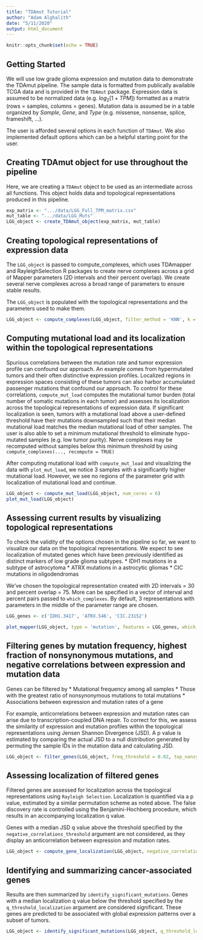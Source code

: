 ```yaml
---
title: "TDAmut Tutorial"
author: "Adam Alghalith"
date: "5/11/2020"
output: html_document
---
```


```r
knitr::opts_chunk$set(echo = TRUE)
```
## Getting Started

We will use low grade glioma expression and mutation data to demonstrate the TDAmut pipeline. The sample data is formatted from publically available TCGA data and is provided in the `TDAmut` package. Expression data is assumed to be normalized data (e.g. $log_2[1+TPM]$) formatted as a matrix (rows = samples, columns = genes). Mutation data is assumed be in a table organized by _Sample_, _Gene_, and _Type_ (e.g. missense, nonsense, splice, frameshift, ...). 

The user is afforded several options in each function of `TDAmut`. We also implemented default options which can be a helpful starting point for the user.

## Creating TDAmut object for use throughout the pipeline

Here, we are creating a `TDAmut` object to be used as an intermediate across all functions. This object holds data and topological representations produced in this pipeline.


``` r
exp_matrix <- ".../data/LGG_Full_TPM_matrix.csv"
mut_table <- ".../data/LGG_Muts"
LGG_object <- create_TDAmut_object(exp_matrix, mut_table)

```

## Creating topological representations of expression data

The `LGG_object` is passed to compute_complexes, which uses TDAmapper and RayleighSelection R packages to create nerve complexes across a grid of Mapper parameters (2D intervals and their percent overlap). We create several nerve complexes across a broad range of parameters to ensure stable results.

The `LGG_object` is populated with the topological representations and the parameters used to make them.

``` r
LGG_object <- compute_complexes(LGG_object, filter_method = 'KNN', k = 30, min_interval = 10, max_interval = 60, interval_step = 10, min_percent_overlap = 60, max_percent_overlap = 85, percent_step = 5)
```

## Computing mutational load and its localization within the topological representations

Spurious correlations between the mutation rate and tumor expression profile can confound our approach. An example comes from hypermutated tumors and their often distinctive expression profiles. Localized regions in expression spaces consisting of these tumors can also harbor accumulated passenger mutations that confound our approach. To control for these correlations, `compute_mut_load` computes the mutational tumor burden (total number of somatic mutations in each tumor) and assesses its localization across the topological representations of expression data. If significant localization is seen, tumors with a mutational load above a user-defined threshold have their mutations downsampled such that their median mutational load matches the median mutational load of other samples. The user is also able to set a minimum mutational threshold to eliminate hypo-mutated samples (e.g. low tumor purity). Nerve complexes may be recomputed without samples below this minimum threshold by using `compute_complexes(..., recompute = TRUE)`

After computing mutational load with `compute_mut_load` and visualizing the data with `plot_mut_load`, we notice 3 samples with a significantly higher mutational load. However, we see no regions of the parameter grid with localization of mutational load and continue. 

``` r
LGG_object <- compute_mut_load(LGG_object, num_cores = 6)
plot_mut_load(LGG_object)
```

## Assessing current results by visualizing topological representations

To check the validity of the options chosen in the pipeline so far, we want to visualize our data on the topological representations. We expect to see localization of mutated genes which have been previously identified as distinct markers of low grade glioma subtypes.
* IDH1 mutations in a subtype of astrocytoma
* ATRX mutations in a astrocytic gliomas
* CIC mutations in oligodendromas

We've chosen the topological representation created with 2D intervals = 30 and percent overlap = 75. More can be specified in a vector of interval and percent pairs passed to `which_complexes`. By default, 3 representations with parameters in the middle of the parameter range are chosen.


```r
LGG_genes <- c('IDH1.3417', 'ATRX.546', 'CIC.23152')

plot_mapper(LGG_object, type = 'mutation', features = LGG_genes, which_complexes = c(30,75))

```

## Filtering genes by mutation frequency, highest fraction of nonsynonymous mutations, and negative correlations between expression and mutation data

Genes can be filtered by 
* Mutational frequency among all samples 
* Those with the greatest ratio of nonsynonymous mutations to total mutations
* Associations between expression and mutation rates of a gene

For example, anticorrelations between expression and mutation rates can arise due to transcription-coupled DNA repair. To correct for this, we assess the similarity of expression and mutation profiles within the topological representations using Jensen Shannon Divergence (JSD). A p value is estimated by comparing the actual JSD to a null distribution generated by permuting the sample IDs in the mutation data and calculating JSD. 

```r
LGG_object <- filter_genes(LGG_object, freq_threshold = 0.02, top_nonsyn_fraction = 300, negative_correlations = TRUE, num_permutations = 1000)
```

## Assessing localization of filtered genes

Filtered genes are assessed for localization across the topological representations using `Rayleigh Selection`. Localization is quantified via a p value, estimated by a similar permutation scheme as noted above. The false discovery rate is controlled using the Benjamini-Hochberg procedure, which results in an accompanying localization q value.

Genes with a median JSD q value above the threshold specified by the `negative_correlations_threshold` argument are not considered, as they display an anticorrelation between expression and mutation rates.

```r
LGG_object <- compute_gene_localization(LGG_object, negative_correlations_threshold = 0.8)
```

## Identifying and summarizing cancer-associated genes

Results are then summarized by `identify_significant_mutations`. Genes with a median localization q value below the threshold specified by the `q_threshold_localization` argument are considered significant. These genes are predicted to be associated with global expression patterns over a subset of tumors.

```r
LGG_object <- identify_significant_mutations(LGG_object, q_threshold_localization = 0.15)
```




